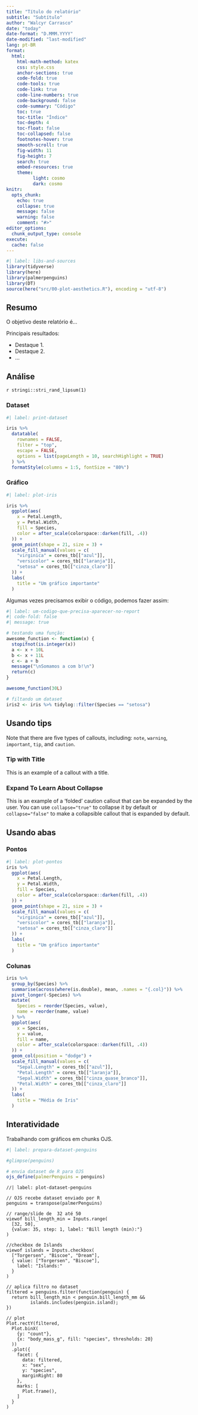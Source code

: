 ```yaml
---
title: "Título do relatório"
subtitle: "Subtítulo"
author: "Walcyr Carrasco"
date: "today"
date-format: "D.MMM.YYYY"
date-modified: "last-modified"
lang: pt-BR
format:
  html:
    html-math-method: katex
    css: style.css
    anchor-sections: true
    code-fold: true
    code-tools: true
    code-link: true
    code-line-numbers: true
    code-background: false
    code-summary: "Código"
    toc: true
    toc-title: "Índice"
    toc-depth: 4
    toc-float: false
    toc-collapsed: false
    footnotes-hover: true
    smooth-scroll: true
    fig-width: 11
    fig-height: 7
    search: true
    embed-resources: true
    theme:
          light: cosmo
          dark: cosmo
knitr:
  opts_chunk:
    echo: true
    collapse: true
    message: false
    warning: false
    comment: "#>"
editor_options:
  chunk_output_type: console
execute:
  cache: false
---
```


```r
#| label: libs-and-sources
library(tidyverse)
library(here)
library(palmerpenguins)
library(DT)
source(here("src/00-plot-aesthetics.R"), encoding = "utf-8")
```

## Resumo

O objetivo deste relatório é...

Principais resultados:

- Destaque 1.
- Destaque 2.
- ...

## Análise

`r stringi::stri_rand_lipsum(1)`

### Dataset

```r
#| label: print-dataset

iris %>%
  datatable(
    rownames = FALSE,
    filter = "top",
    escape = FALSE,
    options = list(pageLength = 10, searchHighlight = TRUE)
  ) %>%
  formatStyle(columns = 1:5, fontSize = "80%")
```

### Gráfico

```r
#| label: plot-iris

iris %>%
  ggplot(aes(
    x = Petal.Length,
    y = Petal.Width,
    fill = Species,
    color = after_scale(colorspace::darken(fill, .4))
  )) +
  geom_point(shape = 21, size = 3) +
  scale_fill_manual(values = c(
    "virginica" = cores_tb[["azul"]],
    "versicolor" = cores_tb[["laranja"]],
    "setosa" = cores_tb[["cinza_claro"]]
  )) +
  labs(
    title = "Um gráfico importante"
  )
```

Algumas vezes precisamos exibir o código, podemos fazer assim:

```r
#| label: um-codigo-que-precisa-aparecer-no-report
#| code-fold: false
#| message: true

# testando uma função:
awesome_function <- function(x) {
  stopifnot(is.integer(x))
  a <- x + 10L
  b <- x + 11L
  c <- a + b
  message("\nSomamos a com b!\n")
  return(c)
}

awesome_function(30L)

# filtando um dataset
iris2 <- iris %>% tidylog::filter(Species == "setosa")
```

## Usando tips

::: {.callout-note}
Note that there are five types of callouts, including:
`note`, `warning`, `important`, `tip`, and `caution`.
:::

::: {.callout-tip}
### Tip with Title

This is an example of a callout with a title.
:::

::: {.callout-caution collapse="true"}
### Expand To Learn About Collapse

This is an example of a 'folded' caution callout that can be expanded by the user. You can use `collapse="true"` to collapse it by default or `collapse="false"` to make a collapsible callout that is expanded by default.
:::

## Usando abas

::: {.panel-tabset}

### Pontos

```r
#| label: plot-pontos
iris %>%
  ggplot(aes(
    x = Petal.Length,
    y = Petal.Width,
    fill = Species,
    color = after_scale(colorspace::darken(fill, .4))
  )) +
  geom_point(shape = 21, size = 3) +
  scale_fill_manual(values = c(
    "virginica" = cores_tb[["azul"]],
    "versicolor" = cores_tb[["laranja"]],
    "setosa" = cores_tb[["cinza_claro"]]
  )) +
  labs(
    title = "Um gráfico importante"
  )
```

### Colunas

```r
iris %>%
  group_by(Species) %>%
  summarise(across(where(is.double), mean, .names = "{.col}")) %>%
  pivot_longer(-Species) %>%
  mutate(
    Species = reorder(Species, value),
    name = reorder(name, value)
  ) %>%
  ggplot(aes(
    x = Species,
    y = value,
    fill = name,
    color = after_scale(colorspace::darken(fill, .4))
  )) +
  geom_col(position = "dodge") +
  scale_fill_manual(values = c(
    "Sepal.Length" = cores_tb[["azul"]],
    "Petal.Length" = cores_tb[["laranja"]],
    "Sepal.Width" = cores_tb[["cinza_quase_branco"]],
    "Petal.Width" = cores_tb[["cinza_claro"]]
  )) +
  labs(
    title = "Média de Iris"
  )
```

:::

## Interatividade

Trabalhando com gráficos em chunks OJS.

```r
#| label: prepara-dataset-penguins

#glimpse(penguins)

# envia dataset de R para OJS
ojs_define(palmerPenguins = penguins)
```

```ojs
//| label: plot-dataset-penguins

// OJS recebe dataset enviado por R
penguins = transpose(palmerPenguins)

// range/slide de  32 até 50
viewof bill_length_min = Inputs.range(
  [32, 50],
  {value: 35, step: 1, label: "Bill length (min):"}
)

//checkbox de Islands
viewof islands = Inputs.checkbox(
  ["Torgersen", "Biscoe", "Dream"],
  { value: ["Torgersen", "Biscoe"],
    label: "Islands:"
  }
)

// aplica filtro no dataset
filtered = penguins.filter(function(penguin) {
  return bill_length_min < penguin.bill_length_mm &&
         islands.includes(penguin.island);
})

// plot
Plot.rectY(filtered,
  Plot.binX(
    {y: "count"},
    {x: "body_mass_g", fill: "species", thresholds: 20}
  ))
  .plot({
    facet: {
      data: filtered,
      x: "sex",
      y: "species",
      marginRight: 80
    },
    marks: [
      Plot.frame(),
    ]
  }
)
```
